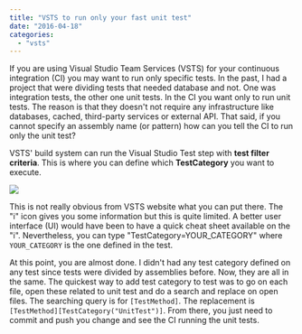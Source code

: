 ```yaml
---
title: "VSTS to run only your fast unit test"
date: "2016-04-18"
categories: 
  - "vsts"
---
```


If you are using Visual Studio Team Services (VSTS) for your continuous integration (CI) you may want to run only specific tests. In the past, I had a project that were dividing tests that needed database and not. One was integration tests, the other one unit tests. In the CI you want only to run unit tests. The reason is that they doesn't not require any infrastructure like databases, cached, third-party services or external API. That said, if you cannot specify an assembly name (or pattern) how can you tell the CI to run only the unit test?

VSTS' build system can run the Visual Studio Test step with **test filter criteria**. This is where you can define which **TestCategory** you want to execute. 

![](/images/blog/VstsTestCategory.png)

This is not really obvious from VSTS website what you can put there. The "i" icon gives you some information but this is quite limited. A better user interface (UI) would have been to have a quick cheat sheet available on the "i". Nevertheless, you can type "TestCategory=YOUR_CATEGORY" where `YOUR_CATEGORY` is the one defined in the test.

At this point, you are almost done. I didn't had any test category defined on any test since tests were divided by assemblies before. Now, they are all in the same. The quickest way to add test category to test was to go on each file, open these related to unit test and do a search and replace on open files. The searching query is for `[TestMethod]`. The replacement is `[TestMethod][TestCategory("UnitTest")]`. From there, you just need to commit and push you change and see the CI running the unit tests.
